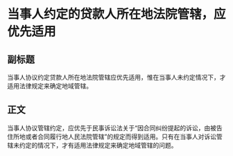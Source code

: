 # 当事人约定的贷款人所在地法院管辖，应优先适用
## 副标题
当事人协议约定贷款人所在地法院管辖应优先适用，惟在当事人未约定情况下，才适用法律规定来确定地域管辖。
## 正文
当事人协议管辖约定，应优先于民事诉讼法关于“因合同纠纷提起的诉讼，由被告住所地或者合同履行地人民法院管辖”的规定而得到适用。只有在当事人对诉讼管辖未约定的情况下，才有适用法律规定来确定地域管辖的问题。